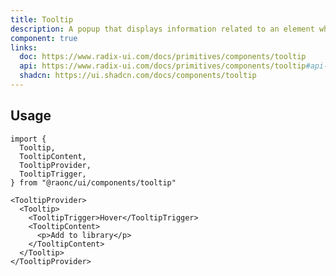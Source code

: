 ```yaml
---
title: Tooltip
description: A popup that displays information related to an element when the element receives keyboard focus or the mouse hovers over it.
component: true
links:
  doc: https://www.radix-ui.com/docs/primitives/components/tooltip
  api: https://www.radix-ui.com/docs/primitives/components/tooltip#api-reference
  shadcn: https://ui.shadcn.com/docs/components/tooltip
---
```


<ComponentPreview name="tooltip-demo" />

## Usage

```tsx
import {
  Tooltip,
  TooltipContent,
  TooltipProvider,
  TooltipTrigger,
} from "@raonc/ui/components/tooltip"
```

```tsx
<TooltipProvider>
  <Tooltip>
    <TooltipTrigger>Hover</TooltipTrigger>
    <TooltipContent>
      <p>Add to library</p>
    </TooltipContent>
  </Tooltip>
</TooltipProvider>
```
